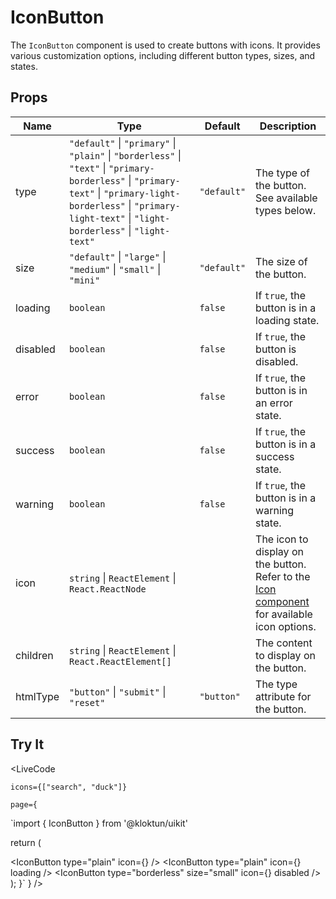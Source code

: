 
# IconButton

The `IconButton` component is used to create buttons with icons. It provides various customization options, including different button types, sizes, and states.

## Props

| Name       | Type                                                | Default   | Description                                                      |
|------------|-----------------------------------------------------|-----------|------------------------------------------------------------------|
| type       | `"default"` \| `"primary"` \| `"plain"` \| `"borderless"` \| `"text"` \| `"primary-borderless"` \| `"primary-text"` \| `"primary-light-borderless"` \| `"primary-light-text"` \| `"light-borderless"` \| `"light-text"` | `"default"` | The type of the button. See available types below. |
| size       | `"default"` \| `"large"` \| `"medium"` \| `"small"` \| `"mini"` | `"default"` | The size of the button. |
| loading    | `boolean`                                           | `false`   | If `true`, the button is in a loading state. |
| disabled   | `boolean`                                           | `false`   | If `true`, the button is disabled. |
| error      | `boolean`                                           | `false`   | If `true`, the button is in an error state. |
| success    | `boolean`                                           | `false`   | If `true`, the button is in a success state. |
| warning    | `boolean`                                           | `false`   | If `true`, the button is in a warning state. |
| icon       | `string` \| `ReactElement` \| `React.ReactNode`     |           | The icon to display on the button. Refer to the [Icon component](#icon) for available icon options. |
| children   | `string` \| `ReactElement` \| `React.ReactElement[]` |           | The content to display on the button. |
| htmlType   | `"button"` \| `"submit"` \| `"reset"`               | `"button"` | The type attribute for the button. |

## Try It

<LiveCode 

    icons={["search", "duck"]}

    page={
`import { IconButton } from '@kloktun/uikit'

  return (
    <div className="flex flex-row gap-4">
      <IconButton><SearchIcon/></IconButton>
      <IconButton type="primary" size="large"><SearchIcon/></IconButton>
      <IconButton type="plain" icon={<DuckIcon/>} />
      <IconButton type="plain" icon={<DuckIcon/>} loading />
      <IconButton type="borderless" size="small" icon={<DuckIcon/>} disabled />
    </div>
  );
}`
  }
/>
